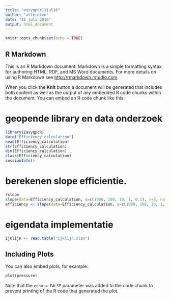 ```yaml
---
title: "easyqpcr11jul16"
author: "allerdien"
date: "11 juli 2016"
output: html_document
---
```


```r
knitr::opts_chunk$set(echo = TRUE)
```

## R Markdown

This is an R Markdown document. Markdown is a simple formatting syntax for authoring HTML, PDF, and MS Word documents. For more details on using R Markdown see <http://rmarkdown.rstudio.com>.

When you click the **Knit** button a document will be generated that includes both content as well as the output of any embedded R code chunks within the document. You can embed an R code chunk like this:

# geopende library en data onderzoek
```r
library(EasyqpcR)
data("Efficiency_calculation")
head(Efficiency_calculation)
str(Efficiency_calculation)
dim(Efficiency_calculation)
class(Efficiency_calculation)
sessionInfo()
```
# berekenen slope efficientie. 

```r
?slope
slope(data=Efficiency_calculation, q=c(1000, 100, 10, 1, 0.1), r=3, na.rm=TRUE)
efficiency <- slope(data=Efficiency_calculation, q=c(1000, 100, 10, 1, 0.1), r=3, na.rm=TRUE)
```

# eigendata implementatie
```r
ijklijn <- read.table("ijklijn.xlsx")
```


## Including Plots

You can also embed plots, for example:

```r
plot(pressure)
```

Note that the `echo = FALSE` parameter was added to the code chunk to prevent printing of the R code that generated the plot.
